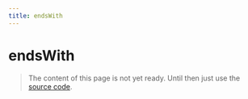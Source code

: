 ```yaml
---
title: endsWith
---
```


# endsWith

> The content of this page is not yet ready. Until then just use the [source code](https://github.com/fabian-hiller/valibot/blob/main/library/src/validations/endsWith/endsWith.ts).
